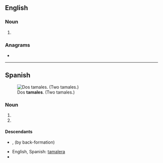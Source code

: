 ==English==

===Noun===
{{head|en|noun form}}

# {{plural of|en|tamale}}

===Anagrams===
* {{anagrams|en|a=aaelmst|malates|maltase}}

----

==Spanish==
[[File:Tamales.jpg|thumb|Dos '''tamales'''. (Two tamales.)]]

===Noun===
{{head|es|noun form|g=m-p}}

# {{plural of|es|tamal}}
# {{noun form of|es|tamale||p}}

====Descendants====
* {{desc|en|tamales}}, {{l|en|tamale}} (by back-formation)
* English, Spanish: [[tamalera]]
* {{desc|es|tamaleada}}